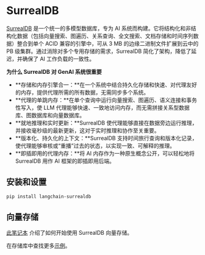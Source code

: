 # SurrealDB

[SurrealDB](https://surrealdb.com) 是一个统一的多模型数据库，专为 AI 系统而构建。它将结构化和非结构化数据（包括向量搜索、图遍历、关系查询、全文搜索、文档存储和时间序列数据）整合到单个 ACID 兼容的引擎中，可从 3 MB 的边缘二进制文件扩展到云中的 PB 级集群。通过消除对多个专用存储的需求，SurrealDB 简化了架构，降低了延迟，并确保了 AI 工作负载的一致性。

**为什么 SurrealDB 对 GenAI 系统很重要**
- **存储和内存引擎合一：**在一个系统中结合持久化存储和快速、对代理友好的内存，提供代理所需的所有数据，无需同步多个系统。
- **代理的单跳内存：**在单个查询中运行向量搜索、图遍历、语义连接和事务性写入，使 LLM 代理能够快速、一致地访问内存，而无需拼接关系型数据库、图数据库和向量数据库。
- **就地推理和实时更新：**SurrealDB 使代理能够直接在数据旁边运行推理，并接收毫秒级的最新更新，这对于实时推理和协作至关重要。
- **版本化、持久化的上下文：**SurrealDB 支持时间旅行查询和版本化记录，使代理能够审核或“重播”过去的状态，以实现一致、可解释的推理。
- **即插即用的代理内存：**将 AI 内存作为一种原生概念公开，可以轻松地将 SurrealDB 用作 AI 框架的即插即用后端。

## 安装和设置

```bash
pip install langchain-surrealdb
```

## 向量存储

[此笔记本](/docs/integrations/vectorstores/surrealdb) 介绍了如何开始使用 SurrealDB 向量存储。

在存储库中查找更多[示例](https://github.com/surrealdb/langchain-surrealdb/blob/main/README.md#simple-example)。